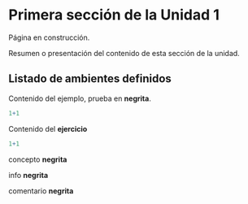 ```{=latex}
\thispagestyle{primerapagina}
```

# Primera sección de la Unidad 1

::: en-construccion
Página en construcción.
:::

::: presentacion-capitulo
Resumen o presentación del contenido de esta sección de la unidad.
:::

## Listado de ambientes definidos

::: ejemplo
Contenido del ejemplo, prueba en **negrita**.

```r
1+1
```
:::

::: ejercicio
Contenido del **ejercicio**

```r
1+1
```
:::


::: concepto
concepto **negrita**
:::


::: info
info **negrita**
:::


::: comentario
comentario **negrita**
:::
